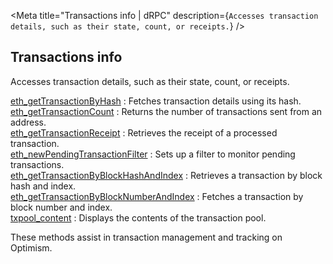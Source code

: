 
<Meta
  title="Transactions info | dRPC"
  description={`Accesses transaction details, such as their state, count, or receipts.`}
/>
## Transactions info

Accesses transaction details, such as their state, count, or receipts.

[eth_getTransactionByHash](/optimism-api/transactionsinfo/eth_getTransactionByHash) : Fetches transaction details using its hash. \
[eth_getTransactionCount](/optimism-api/transactionsinfo/eth_getTransactionCount) : Returns the number of transactions sent from an address. \
[eth_getTransactionReceipt](/optimism-api/transactionsinfo/eth_getTransactionReceipt) : Retrieves the receipt of a processed transaction. \
[eth_newPendingTransactionFilter](/optimism-api/transactionsinfo/eth_newPendingTransactionFilter) : Sets up a filter to monitor pending transactions. \
[eth_getTransactionByBlockHashAndIndex](/optimism-api/transactionsinfo/eth_getTransactionByBlockHashAndIndex) : Retrieves a transaction by block hash and index. \
[eth_getTransactionByBlockNumberAndIndex](/optimism-api/transactionsinfo/eth_getTransactionByBlockNumberAndIndex) : Fetches a transaction by block number and index. \
[txpool_content](/optimism-api/transactionsinfo/txpool_content) : Displays the contents of the transaction pool.

These methods assist in transaction management and tracking on Optimism.

<Space h={16} />
<GetStarted />
